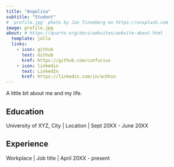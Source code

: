 ```yaml
---
title: "Angelina"
subtitle: "Student"
# `profile.jpg` photo by Jan Tinneberg on https://unsplash.com
image: profile.jpg
about: # https://quarto.org/docs/websites/website-about.html
  template: jolla
  links:
    - icon: github
      text: Github
      href: https://github.com/cunfucius
    - icon: linkedin
      text: LinkedIn
      href: https://linkedin.com/in/achhin
---
```

<style>
.about-image { /* Targeting the image element generated by the jolla template */
  filter: grayscale(100%);
  transition: filter 0.5s ease-in-out;
}

.about-image:hover {
  filter: grayscale(0%);
}
</style>

A little bit about me and my life.

## Education

University of XYZ, City \| Location \| Sept 20XX - June 20XX

## Experience

Workplace \| Job title \| April 20XX - present